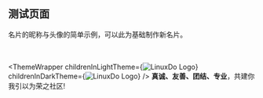 
## 测试页面

<div>
    名片的昵称与头像的简单示例，可以此为基础制作新名片。
    <UserDataComponentTest username="neo"/>
    <UserDataComponentTest username="chenyme"/>
    <UserDataComponentTest username="wayease" />
</div>

<br></br>
<ThemeWrapper
    childrenInLightTheme={<Image src='/linuxdo_logo_with_dark_text.png' width={220} height={100} alt="LinuxDo Logo"/>}
    childrenInDarkTheme={<Image src='/linuxdo_logo_with_light_text.png' width={220} height={100} alt="LinuxDo Logo"/>}
/>
**真诚、友善、团结、专业**，共建你我引以为荣之社区!